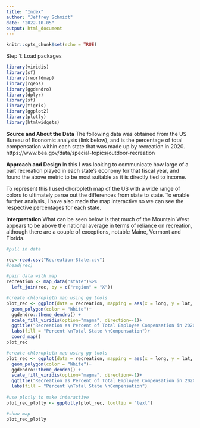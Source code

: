 ```yaml
---
title: "Index"
author: "Jeffrey Schmidt"
date: "2022-10-05"
output: html_document
---
```


```r
knitr::opts_chunk$set(echo = TRUE)
```

Step 1: Load packages

```r
library(viridis)
library(sf)
library(rworldmap)
library(rgeos)
library(ggdendro)
library(dplyr)
library(sf)
library(tigris)
library(ggplot2)
library(plotly)
library(htmlwidgets)
```
**Source and About the Data**
The following data was obtained from the US Bureau of Economic analysis (link below), and is the percentage of total compensation within each state that was made up by recreation in 2020.
https://www.bea.gov/data/special-topics/outdoor-recreation

**Approach and Design**
In this I was looking to communicate how large of a part recreation played in each state's economy for that fiscal year, and found the above metric to be most suitable as it is directly tied to income. 

To represent this I used choropleth map of the US with a wide range of colors to ultimately parse out the differences from state to state. To enable further analysis, I have also made the map interactive so we can see the respective percentages for each state.

**Interpretation**
What can be seen below is that much of the Mountain West appears to be above the national average in terms of reliance on recreation, although there are a couple of exceptions, notable Maine, Vermont and Florida. 

```r
#pull in data

rec<-read.csv("Recreation-State.csv")
#head(rec)

#pair data with map
recreation <- map_data("state")%>%
  left_join(rec, by = c("region" = "X"))
```


```r
#create chloropleth map using gg tools
plot_rec <- ggplot(data = recreation, mapping = aes(x = long, y = lat, group = group, fill = Percent_TotalComp, text = paste("% of State Total:", round(Percent_TotalComp,1), sep = " "))) +
  geom_polygon(color = "White")+
  ggdendro::theme_dendro() +
  scale_fill_viridis(option="magma", direction=-1)+
  ggtitle("Recreation as Percent of Total Employee Compensation in 2020")+
  labs(fill = "Percent \nTotal State \nCompensation")+
  coord_map()
plot_rec

```

```r
#create chloropleth map using gg tools
plot_rec <- ggplot(data = recreation, mapping = aes(x = long, y = lat, group = group, fill = Percent_TotalComp, text = paste("% of State Total:", round(Percent_TotalComp,1), sep = " "))) +
  geom_polygon(color = "White")+
  ggdendro::theme_dendro() +
  scale_fill_viridis(option="magma", direction=-1)+
  ggtitle("Recreation as Percent of Total Employee Compensation in 2020")+
  labs(fill = "Percent \nTotal State \nCompensation")
  
#use plotly to make interactive
plot_rec_plotly <- ggplotly(plot_rec, tooltip = "text")

#show map
plot_rec_plotly 
```


